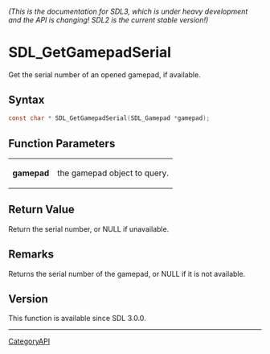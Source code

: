 ====== (This is the documentation for SDL3, which is under heavy development and the API is changing! SDL2 is the current stable version!) ======
= SDL_GetGamepadSerial =

Get the serial number of an opened gamepad, if available.

== Syntax ==

<syntaxhighlight lang='c'>
const char * SDL_GetGamepadSerial(SDL_Gamepad *gamepad);
</syntaxhighlight>

== Function Parameters ==

{|
|'''gamepad'''
|the gamepad object to query.
|}

== Return Value ==

Return the serial number, or NULL if unavailable.

== Remarks ==

Returns the serial number of the gamepad, or NULL if it is not available.

== Version ==

This function is available since SDL 3.0.0.

----
[[CategoryAPI]]


